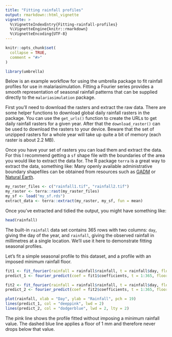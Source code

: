 ```yaml
---
title: "Fitting rainfall profiles"
output: rmarkdown::html_vignette
vignette: >
  %\VignetteIndexEntry{Fitting-rainfall-profiles}
  %\VignetteEngine{knitr::rmarkdown}
  %\VignetteEncoding{UTF-8}
---
```


```r
knitr::opts_chunk$set(
  collapse = TRUE,
  comment = "#>"
)
```

```r
library(umbrella)
```

Below is an example workflow for using the umbrella package to fit rainfall profiles
for use in malariasimulation. Fitting a Fourier series provides a smooth
representation of seasonal rainfall patterns that can be supplied directly to the
`malariasimulation` package.

First you'll need to download the rasters and extract the raw data. There are
some helper functions to download global daily rainfall rasters in the package.
You can use the `get_urls()` function to create the URLs to get daily rainfall
rasters for a given year. After that the `download_raster()` can be used to 
download the rasters to your device. Beware that the set of unzipped rasters
for a whole year will take up quite a bit of memory (each raster is about 2.2 MB).

Once you have your set of rasters you can load them and extract the data. For this
I recommend getting a `sf` shape file with the boundaries of the area you
would like to extract the data for. The R package `terra` is a great way to
extract the data, something like:
Many openly available administrative boundary shapefiles can be obtained from
resources such as [GADM](https://gadm.org/) or [Natural Earth](https://www.naturalearthdata.com/).

```r
my_raster_files <- c("rainfall1.tif", "rainfall2.tif")
my_raster <- terra::rast(my_raster_files)
my_sf <- load("my_sf.rds")
extract_data <- terra::extract(my_raster, my_sf, fun = mean)
```

Once you've extracted and tidied the output, you might have something like:

```r
head(rainfall)
```

The built-in `rainfall` data set contains 365 rows with two columns:
`day`, giving the day of the year, and `rainfall`, giving the observed
rainfall in millimetres at a single location. We'll use it here to
demonstrate fitting seasonal profiles.

Let's fit a simple seasonal profile to this dataset, and a profile with an imposed
minimum rainfall floor.

```r
fit1 <- fit_fourier(rainfall = rainfall$rainfall, t = rainfall$day, floor = 0)
predict_1 <- fourier_predict(coef = fit1$coefficients, t = 1:365, floor = 0)

fit2 <- fit_fourier(rainfall = rainfall$rainfall, t = rainfall$day, floor = 1)
predict_2 <- fourier_predict(coef = fit2$coefficients, t = 1:365, floor = 1)

plot(rainfall, xlab = "Day", ylab = "Rainfall", pch = 19)
lines(predict_1, col = "deeppink", lwd = 2)
lines(predict_2, col = "dodgerblue", lwd = 2, lty = 2)
```

The pink line shows the profile fitted without imposing a minimum rainfall
value. The dashed blue line applies a floor of 1 mm and therefore never drops
below that value.
